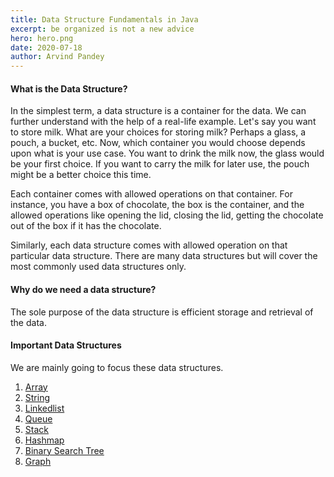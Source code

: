 ```yaml
---
title: Data Structure Fundamentals in Java
excerpt: be organized is not a new advice
hero: hero.png
date: 2020-07-18
author: Arvind Pandey
---
```

#### What is the Data Structure?

In the simplest term, a data structure is a container for the data.
We can further understand with the help of a real-life example. 
Let's say you want to store milk. What are your choices for storing milk? 
Perhaps a glass, a pouch, a bucket, etc. Now, 
which container you would choose depends upon what is your use case.
You want to drink the milk now, the glass would be your first choice.
If you want to carry the milk for later use, the pouch might be a better 
choice this time. 

Each container comes with allowed operations on that container.
For instance, you have a box of chocolate, the box is the container,
and the allowed operations like opening the lid, closing the lid,
getting the chocolate out of the box if it has the chocolate.

Similarly, each data structure comes with allowed operation on that 
particular data structure. There are many data structures 
but will cover the most commonly used data structures only.


#### Why do we need a data structure?

The sole purpose of the data structure is efficient storage and 
retrieval of the data.


#### Important Data Structures
We are mainly going to focus these data structures.

1. [Array](/array-fundamentals-in-java/)
2. [String](/string-fundamentals-in-java/)
3. [Linkedlist](/linkedlist-fundamentals-in-java/)
4. [Queue](/queue-fundamentals-in-java)
5. [Stack](/stack-fundamentals-in-java)
6. [Hashmap](/hashmap-fundamentals-in-java)
7. [Binary Search Tree](/demystifying-binary-search-tree)
8. [Graph](/graph-fundamentals-in-java/)